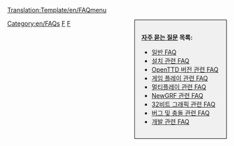 [[Translation:Template/en/FAQmenu]]
<noinclude></noinclude><div style="float:right;width:180px;border:1px solid black;background:#F0F0F0;padding:15px;-moz-border-radius:5px;">
<span style="font-weight:bold">[[ko/Archive/Other/FAQ|자주 묻는 질문]] 목록:</span>
* [[ko/Trash/일반 FAQ|일반 FAQ]]
* [[ko/설치 관련 FAQ|설치 관련 FAQ]]
* [[ko/OpenTTD 버전 관련 FAQ|OpenTTD 버전 관련 FAQ]]
* [[ko/게임 플레이 관련|게임 플레이 관련 FAQ]]
* [[ko/멀티플레이 관련|멀티플레이 관련 FAQ]]
* [[ko/NewGRF 관련 FAQ|NewGRF 관련 FAQ]]
* [[ko/32비트 그래픽 관련 FAQ|32비트 그래픽 관련 FAQ]]
* [[ko/버그 및 충돌 관련 FAQ|버그 및 충돌 관련 FAQ]]
* [[ko/개발 관련 FAQ|개발 관련 FAQ]]
</div>
<includeonly>[[Category:en/FAQs]]</includeonly><noinclude>

[[Category:en/Templates|F]][[Category:en/Navigation|F]]
</noinclude>